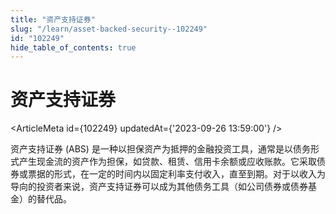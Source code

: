 ```yaml
---
title: "资产支持证券"
slug: "/learn/asset-backed-security--102249"
id: "102249"
hide_table_of_contents: true
---
```



# 资产支持证券

<ArticleMeta id={102249} updatedAt={'2023-09-26 13:59:00'} />
<div className='border-solid border-b border-t-0 my-4 border-[var(--ifm-color-gray-300)]' />

资产支持证券 (ABS) 是一种以担保资产为抵押的金融投资工具，通常是以债务形式产生现金流的资产作为担保，如贷款、租赁、信用卡余额或应收账款。它采取债券或票据的形式，在一定的时间内以固定利率支付收入，直至到期。对于以收入为导向的投资者来说，资产支持证券可以成为其他债务工具（如公司债券或债券基金）的替代品。
